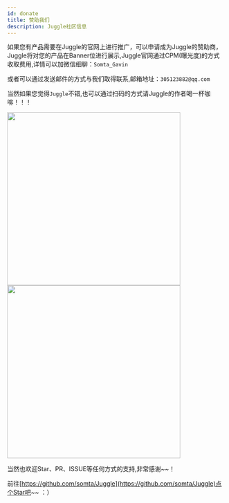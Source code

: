 ```yaml
---
id: donate
title: 赞助我们
description: Juggle社区信息
---
```

 


如果您有产品需要在Juggle的官网上进行推广，可以申请成为Juggle的赞助商，Juggle将对您的产品在Banner位进行展示,Juggle官网通过CPM(曝光度)的方式收取费用,详情可以加微信细聊：`Somta_Gavin`

或者可以通过发送邮件的方式与我们取得联系,邮箱地址：`305123882@qq.com`


当然如果您觉得`Juggle`不错,也可以通过扫码的方式请Juggle的作者喝一杯咖啡！！！

<Tabs groupId="quick_start1">
<TabItem value="zhifubao" label="支付宝" default>
   <img src='/juggle/images/guide/pay_zfb.jpg' width='400'/>
</TabItem>
<TabItem value="weixin" label="微信支付">
  <img src='/juggle/images/guide/pay_wechat.jpg'  width='400'/>
</TabItem>
</Tabs>
 
 

当然也欢迎Star、PR、ISSUE等任何方式的支持,非常感谢~~！

前往[https://github.com/somta/Juggle](https://github.com/somta/Juggle)点个Star吧~~ ：）


